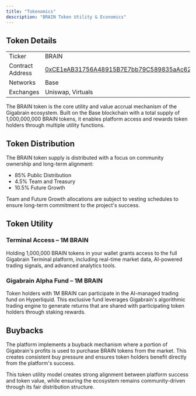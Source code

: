 ```yaml
---
title: "Tokenomics"
description: "BRAIN Token Utility & Economics"
---
```


## Token Details

| |  |
|--------------|--|
| Ticker | BRAIN |
| Contract Address | [0xCE1eAB31756A48915B7E7bb79C589835aAc6242d](https://basescan.org/token/0xCE1eAB31756A48915B7E7bb79C589835aAc6242d) |
| Networks | Base |
| Exchanges | Uniswap, Virtuals |


The BRAIN token is the core utility and value accrual mechanism of the Gigabrain ecosystem. Built on the Base blockchain with a total supply of 1,000,000,000 BRAIN tokens, it enables platform access and rewards token holders through multiple utility functions.

## Token Distribution
The BRAIN token supply is distributed with a focus on community ownership and long-term alignment:
- 85% Public Distribution
- 4.5% Team and Treasury
- 10.5% Future Growth

Team and Future Growth allocations are subject to vesting schedules to ensure long-term commitment to the project's success.

## Token Utility

### Terminal Access – 1M BRAIN
Holding 1,000,000 BRAIN tokens in your wallet grants access to the full Gigabrain Terminal platform, including real-time market data, AI-powered trading signals, and advanced analytics tools.

### Gigabrain Alpha Fund – 1M BRAIN
Token holders with 1M BRAIN can participate in the AI-managed trading fund on Hyperliquid. This exclusive fund leverages Gigabrain's algorithmic trading engine to generate returns that are shared with participating token holders through staking rewards.

## Buybacks
The platform implements a buyback mechanism where a portion of Gigabrain's profits is used to purchase BRAIN tokens from the market. This creates consistent buy pressure and ensures token holders benefit directly from the platform's success.

This token utility model creates strong alignment between platform success and token value, while ensuring the ecosystem remains community-driven through its fair distribution structure.
